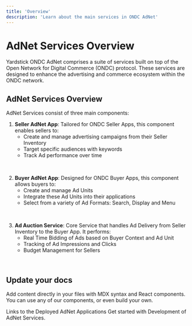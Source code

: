 ```yaml
---
title: 'Overview'
description: 'Learn about the main services in ONDC AdNet'
---
```



# AdNet Services Overview
Yardstick ONDC AdNet comprises a suite of services built on top of the Open Network for Digital Commerce (ONDC) protocol. These services are designed to enhance the advertising and commerce ecosystem within the ONDC network.



## AdNet Services Overview

AdNet Services consist of three main components:

1. **Seller AdNet App**: Tailored for ONDC Seller Apps, this component enables sellers to:
   - Create and manage advertising campaigns from their Seller Inventory
   - Target specific audiences with keywords
   - Track Ad performance over time

<br />

2. **Buyer AdNet App**: Designed for ONDC Buyer Apps, this component allows buyers to:
   - Create and manage Ad Units
   - Integrate these Ad Units into their applications
   - Select from a variety of Ad Formats: Search, Display and Menu 

<br />


3. **Ad Auction Service**: Core Service that handles Ad Delivery from Seller Inventory to the Buyer App. It performs:
    - Real Time Bidding of Ads based on Buyer Context and Ad Unit
    - Tracking of Ad Impressions and Clicks
    - Budget Management for Sellers


<br />




## Update your docs

Add content directly in your files with MDX syntax and React components. You can use any of our components, or even build your own.

<CardGroup cols={2}>
  <Card title="Apps" icon="mobile" href="/apps">
    Links to the Deployed AdNet Applications
  </Card>
  <Card title="Development" icon="code" href="/development">
    Get started with Development of AdNet Services.
  </Card>
</CardGroup>